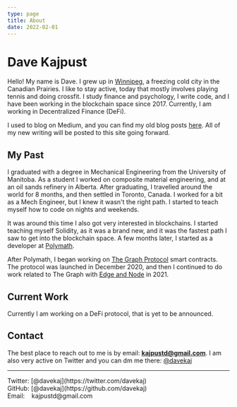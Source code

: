 ```yaml
---
type: page
title: About
date: 2022-02-01
---
```


# Dave Kajpust

Hello! My name is Dave. I grew up in [Winnipeg](https://en.wikipedia.org/wiki/Winnipeg), a freezing cold city in the Canadian Prairies. I like to stay active, today that mostly involves playing tennis and doing crossfit. I study finance and psychology, I write code, and I have been working in the blockchain space since 2017. Currently, I am working in Decentralized Finance (DeFi).

I used to blog on Medium, and you can find my old blog posts [here](https://medium.com/@davekaj). All of my new writing will be posted to this site going forward.

## My Past

I graduated with a degree in Mechanical Engineering from the University of Manitoba. As a student I worked on composite material engineering, and at an oil sands refinery in Alberta. After graduating, I travelled around the world for 8 months, and then settled in Toronto, Canada. I worked for a bit as a Mech Engineer, but I knew it wasn't the right path. I started to teach myself how to code on nights and weekends.

It was around this time I also got very interested in blockchains. I started teaching myself Solidity, as it was a brand new, and it was the fastest path I saw to get into the blockchain space. A few months later, I started as a developer at [Polymath](https://polymath.network).

After Polymath, I began working on [The Graph Protocol](https://thegraph.com) smart contracts. The protocol was launched in December 2020, and then I continued to do work related to The Graph with [Edge and Node](https://edgeandnode.com) in 2021.

## Current Work

Currently I am working on a DeFi protocol, that is yet to be announced.

## Contact

The best place to reach out to me is by email: **kajpustd@gmail.com**. I am also very active on Twitter and you can dm me there: [@davekaj](https://twitter.com/davekaj)

---

<div>Twitter: [@davekaj](https://twitter.com/davekaj)</div>
<div>GitHub: [@davekaj](https://github.com/davekaj)</div>
<div>Email:&nbsp;&nbsp;&nbsp; kajpustd@gmail.com</div>
